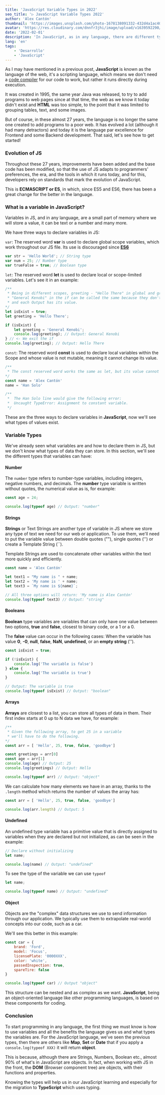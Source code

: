 ```yaml
---
title: 'JavaScript Variable Types in 2022'
seo_title: '▷ JavaScript Variable Types 2022'
author: 'Alex Cantón'
thumbnail: 'https://images.unsplash.com/photo-1678138091332-432d4a1ac407?q=80&w=3270&auto=format&fit=crop&ixlib=rb-4.1.0&ixid=M3wxMjA3fDB8MHxwaG90by1wYWdlfHx8fGVufDB8fHx8fA%3D%3D'
avatar: 'https://res.cloudinary.com/dnnfr3jhi/image/upload/v1639592290/Blog/alex_r0u07u.webp'
date: '2022-02-01'
description: 'In JavaScript, as in any language, there are different types of variables. String for text, number for numbers, boolean for true and false values... and many more. Learn all the variable types in JavaScript with Alex Cantón.'
lang: 'en'
tags:
    - 'Desarrollo'
    - 'JavaScript'
---
```


As I may have mentioned in a previous post, **JavaScript** is known as the language of the web, it's a scripting language, which means we don't need a [code compiler](https://es.ryte.com/wiki/Compilador) for our code to work, but rather it runs directly during execution.

It was created in 1995, the same year Java was released, to try to add programs to web pages since at that time, the web as we know it today didn't exist and **HTML** was too simple, to the point that it was limited to grouping tables, text, and some images.

But of course, in these almost 27 years, the language is no longer the same one created to add programs to a poor web. It has evolved a lot (although it had many detractors) and today it is the language par excellence for Frontend and some Backend development. That said, let's see how to get started!

### Evolution of JS

Throughout these 27 years, improvements have been added and the base code has been modified, so that the use of JS adapts to programmers' preferences, the era, and the tools in which it runs today, and for this, developers rely on standards that mark the evolution of JavaScript.

This is **ECMASCRIPT or ES**, in which, since ES5 and ES6, there has been a great change for the better in the language.

### What is a variable in JavaScript?

Variables in JS, and in any language, are a small part of memory where we will store a value, it can be text or a number and many more.

We have three ways to declare variables in JS:

`var`: The reserved word **var** is used to declare global scope variables, which work throughout our JS file. Its use is discouraged since **[ES6](https://www.w3schools.com/js/js_es6.asp)**

```js
var str = 'Hello World'; // String type
var num = 25; // Number type
var trueFalse = true; // Boolean type
```

`let`: The reserved word **let** is used to declare local or scope-limited variables. Let's see it in an example:

```js
/**
 * Being in different scopes, greeting - "Hello There" in global and greeting - 
 * "General Kenobi" in the if can be called the same because they don't override each other 
 * and each Output has its value.
*/
let isExist = true;
let greeting = 'Hello There';

if (isExist) {
    let greeting = 'General Kenobi';
    console.log(greeting); // Output: General Kenobi
} // <- We exit the if
console.log(greeting); // Output: Hello There

```

`const`: The reserved word **const** is used to declare local variables within the Scope and whose value is not mutable, meaning it cannot change its value.

```js
/**
 * The const reserved word works the same as let, but its value cannot be changed.
*/
const name = 'Alex Cantón'
name = 'Han Solo'

/**
 *  The Han Solo line would give the following error: 
 *  Uncaught TypeError: Assignment to constant variable.
 */

```

These are the three ways to declare variables in **JavaScript**, now we'll see what types of values exist.

### Variable Types

We've already seen what variables are and how to declare them in JS, but we don't know what types of data they can store. In this section, we'll see the different types that variables can have:

#### Number

The `number` type refers to number-type variables, including integers, negative numbers, and decimals. The **number** type variable is written without quotes, the numerical value as is, for example:
```js
const age = 24;

console.log(typeof age) // Output: "number"
```

#### Strings

**Strings** or Text Strings are another type of variable in JS where we store any type of text we need for our web or application. To use them, we'll need to put the variable value between double quotes (""), single quotes ('') or create a Template String (``).

Template Strings are used to concatenate other variables within the text more quickly and efficiently.

```js
const name = 'Alex Cantón'

let text1 = "My name is " + name;
let text2 = 'My name is ' + name;
let text3 = `My name is ${name}`;

// All three options will return: 'My name is Alex Cantón'
console.log(typeof text3) // Output: "string"
```

#### Booleans

**Boolean** type variables are variables that can only have one value between two options, **true** and **false**, closest to binary code, or a 1 or a 0.

The **false** value can occur in the following cases: When the variable has value **0**, **-0**, **null**, **false**, **NaN**, **undefined**, or an **empty string** ('').

```js
const isExist = true;

if (!isExist) {
    console.log('The variable is false')
} else {
    console.log('The variable is true')
}

// Output: The variable is true
console.log(typeof isExist) // Output: "boolean"
```

#### Arrays

**Arrays** are closest to a list, you can store all types of data in them. Their first index starts at 0 up to N data we have, for example:

```js
/**
 * Given the following array, to get 25 in a variable
 * we'll have to do the following.
*/
const arr = [ 'Hello', 25, true, false, 'goodbye']

const greetings = arr[0]
const age = arr[1]
console.log(age) // Output: 25
console.log(greetings) // Output: Hello

console.log(typeof arr) // Output: "object"
```

We can calculate how many elements we have in an array, thanks to the `.length` method which returns the number of values the array has:

```js
const arr = [ 'Hello', 25, true, false, 'goodbye']

console.log(arr.length) // Output: 5
```

#### Undefined

An undefined type variable has a primitive value that is directly assigned to variables when they are declared but not initialized, as can be seen in the example:

```js
// Declare without initializing
let name;

console.log(name) // Output: "undefined"
```

To see the type of the variable we can use `typeof`

```js
let name;

console.log(typeof name) // Output: "undefined"
```

#### Object

Objects are the "complex" data structures we use to send information through our application. We typically use them to extrapolate real-world concepts into our code, such as a car.

We'll see this better in this example:

```js
const car = {
    brand: 'Ford',
    model: 'Focus',
    licensePlate: '0000XXX',
    color: 'white',
    passedInspection: true,
    spareTire: false
}

console.log(typeof car) // Output "object"
```

This structure can be nested and as complex as we want. **JavaScript**, being an object-oriented language like other programming languages, is based on these components for coding.

### Conclusion

To start programming in any language, the first thing we must know is how to use variables and all the benefits the language gives us and what types the variables are. For the JavaScript language, we've seen the previous types, then there are others like **Map**, **Set** or **Date** that if you apply a `console.log(typeof XXX)` it will return **object**.

This is because, although there are Strings, Numbers, Boolean etc., almost 90% of what's in JavaScript are objects. In fact, when working with JS in the front, the **DOM** (Browser component tree) are objects, with their functions and properties.

Knowing the types will help us in our JavaScript learning and especially for the migration to **TypeScript** which uses typing. 